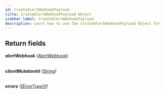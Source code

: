 ```yaml
---
id: CreateAlertWebhookPayload
title: CreateAlertWebhookPayload Object
sidebar_label: CreateAlertWebhookPayload
description: Learn how to use the CreateAlertWebhookPayload Object for Prismatic's API.
---
```


## Return fields

###### <b>alertWebhook</b> ([AlertWebhook](api/schema/object/AlertWebhook.mdx))

###### <b>clientMutationId</b> ([String](api/schema/scalar/String.mdx))

###### <b>errors</b> ([[ErrorType!]!](api/schema/object/ErrorType.mdx))
